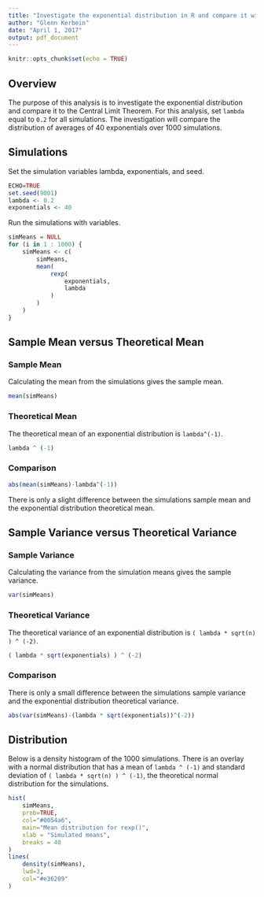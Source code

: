 ```yaml
---
title: "Investigate the exponential distribution in R and compare it with the Central Limit Theorem"
author: "Glenn Kerbein"
date: "April 1, 2017"
output: pdf_document
---
```


```r
knitr::opts_chunk$set(echo = TRUE)
```

## Overview
The purpose of this analysis is to investigate the exponential distribution and compare it to the Central Limit Theorem. For this analysis, set ``lambda`` equal to ``0.2`` for all simulations. The investigation will compare the distribution of averages of 40 exponentials over 1000 simulations.

## Simulations

Set the simulation variables lambda, exponentials, and seed.

```r
ECHO=TRUE
set.seed(9001)
lambda <- 0.2
exponentials <- 40
```

Run the simulations with variables.

```r
simMeans = NULL
for (i in 1 : 1000) {
	simMeans <- c(
		simMeans,
		mean(
			rexp(
				exponentials,
				lambda
			)
		)
	)
}
```

## Sample Mean versus Theoretical Mean

### Sample Mean

Calculating the mean from the simulations gives the sample mean.

```r
mean(simMeans)
```

### Theoretical Mean

The theoretical mean of an exponential distribution is ``lambda^(-1)``.

```r
lambda ^ (-1)
```

### Comparison

```r
abs(mean(simMeans)-lambda^(-1))
```
There is only a slight difference between the simulations sample mean and the exponential distribution theoretical mean.

## Sample Variance versus Theoretical Variance

### Sample Variance

Calculating the variance from the simulation means gives the sample variance.

```r
var(simMeans)
```

### Theoretical Variance

The theoretical variance of an exponential distribution is `` ( lambda * sqrt(n) ) ^ (-2) ``.

```r
( lambda * sqrt(exponentials) ) ^ (-2)
```

### Comparison

There is only a small difference between the simulations sample variance and the exponential distribution theoretical variance.

```r
abs(var(simMeans)-(lambda * sqrt(exponentials))^(-2))
```

## Distribution

Below is a density histogram of the 1000 simulations. There is an overlay with a normal distribution that has a mean of ``lambda ^ (-1)`` and standard deviation of ``( lambda * sqrt(n) ) ^ (-1)``, the theoretical normal distribution for the simulations.

```r
hist(
	simMeans,
	prob=TRUE,
	col="#0054a6",
	main="Mean distribution for rexp()",
	xlab = "Simulated means",
	breaks = 40
)
lines(
	density(simMeans),
	lwd=3,
	col="#e36209"
)
```
